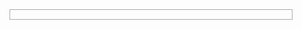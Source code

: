 <div class="zhwpVotevoid" style="margin: 0 auto; padding: 2px 10px; text-align: left; border: 1px solid #aaaaaa; border-collapse: collapse; "><noinclude></div>

{{doc|Template:Votevoidf/doc}}
</noinclude>